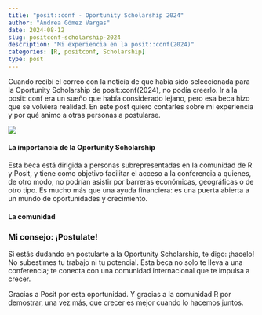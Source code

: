 ```yaml
---
title: "posit::conf - Oportunity Scholarship 2024"
author: "Andrea Gómez Vargas"
date: 2024-08-12
slug: positconf-scholarship-2024
description: "Mi experiencia en la posit::conf(2024)"
categories: [R, positconf, Scholarship]
type: post
---
```



Cuando recibí el correo con la noticia de que había sido seleccionada para la Oportunity Scholarship de posit::conf(2024), no podía creerlo. Ir a la posit::conf era un sueño que había considerado lejano, pero esa beca hizo que se volviera realidad. En este post quiero contarles sobre mi experiencia y por qué animo a otras personas a postularse.

![](oportunity1.png)

#### La importancia de la Oportunity Scholarship

Esta beca está dirigida a personas subrepresentadas en la comunidad de R y Posit, y tiene como objetivo facilitar el acceso a la conferencia a quienes, de otro modo, no podrían asistir por barreras económicas, geográficas o de otro tipo. Es mucho más que una ayuda financiera: es una puerta abierta a un mundo de oportunidades y crecimiento.

#### La comunidad 

### Mi consejo: ¡Postulate!

Si estás dudando en postularte a la Oportunity Scholarship, te digo: ¡hacelo! No subestimes tu trabajo ni tu potencial. Esta beca no solo te lleva a una conferencia; te conecta con una comunidad internacional que te impulsa a crecer.

Gracias a Posit por esta oportunidad. Y gracias a la comunidad R por demostrar, una vez más, que crecer es mejor cuando lo hacemos juntos.
